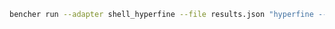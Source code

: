 ```sh
bencher run --adapter shell_hyperfine --file results.json "hyperfine --export-json results.json 'sleep 0.1'"
```